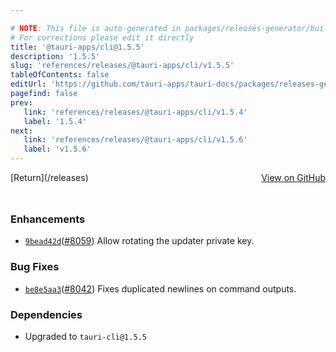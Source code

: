 ```yaml
---

# NOTE: This file is auto-generated in packages/releases-generator/build.ts
# For corrections please edit it directly
title: '@tauri-apps/cli@1.5.5'
description: '1.5.5'
slug: 'references/releases/@tauri-apps/cli/v1.5.5'
tableOfContents: false
editUrl: 'https://github.com/tauri-apps/tauri-docs/packages/releases-generator/build.ts'
pagefind: false
prev:
   link: 'references/releases/@tauri-apps/cli/v1.5.4'
   label: '1.5.4'
next:
   link: 'references/releases/@tauri-apps/cli/v1.5.6'
   label: 'v1.5.6'
---
```


			

<ReleaseSidebar slug="references/releases/@tauri-apps/cli"  packageName="@tauri-apps/cli" />

<div style="margin-bottom:3rem; display: flex; justify-content: space-between; align-items: center"><span>[Return](/releases)</span><span><a href="https://github.com/tauri-apps/tauri/releases/tag/@tauri-apps/cli-v1.5.5">View on GitHub</a></span></div>

### Enhancements

- [`9bead42d`](https://www.github.com/tauri-apps/tauri/commit/9bead42dbca0fb6dd7ea0b6bfb2f2308a5c5f992)([#8059](https://www.github.com/tauri-apps/tauri/pull/8059)) Allow rotating the updater private key.

### Bug Fixes

- [`be8e5aa3`](https://www.github.com/tauri-apps/tauri/commit/be8e5aa3071d9bc5d0bd24647e8168f312d11c8d)([#8042](https://www.github.com/tauri-apps/tauri/pull/8042)) Fixes duplicated newlines on command outputs.

### Dependencies

- Upgraded to `tauri-cli@1.5.5`

